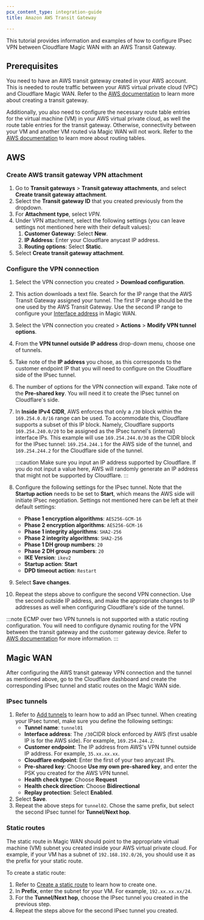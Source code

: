 ```yaml
---
pcx_content_type: integration-guide
title: Amazon AWS Transit Gateway

---
```


This tutorial provides information and examples of how to configure IPsec VPN between Cloudflare Magic WAN with an AWS Transit Gateway.

## Prerequisites

You need to have an AWS transit gateway created in your AWS account. This is needed to route traffic between your AWS virtual private cloud (VPC) and Cloudflare Magic WAN. Refer to the [AWS documentation](https://docs.aws.amazon.com/vpc/latest/tgw/tgw-getting-started.html) to learn more about creating a transit gateway.

Additionally, you also need to configure the necessary route table entries for the virtual machine (VM) in your AWS virtual private cloud, as well the route table entries for the transit gateway. Otherwise, connectivity between your VM and another VM routed via Magic WAN will not work. Refer to the [AWS documentation](https://docs.aws.amazon.com/vpc/latest/userguide/VPC_Route_Tables.html) to learn more about routing tables.

## AWS

### Create AWS transit gateway VPN attachment

1. Go to **Transit gateways** > **Transit gateway attachments**, and select **Create transit gateway attachment**.
2. Select the **Transit gateway ID** that you created previously from the dropdown.
3. For **Attachment type**, select _VPN_.
4. Under VPN attachment, select the following settings (you can leave settings not mentioned here with their default values):
   1. **Customer Gateway**: Select **New**.
   2. **IP Address**: Enter your Cloudflare anycast IP address.
   3. **Routing options**: Select **Static**.
5. Select **Create transit gateway attachment**.

### Configure the VPN connection

1. Select the VPN connection you created > **Download configuration**.

2. This action downloads a text file. Search for the IP range that the AWS Transit Gateway assigned your tunnel. The first IP range should be the one used by the AWS Transit Gateway. Use the second IP range to configure your [Interface address](#ipsec-tunnels) in Magic WAN.

3. Select the VPN connection you created > **Actions** > **Modify VPN tunnel options**.

4. From the **VPN tunnel outside IP address** drop-down menu, choose one of tunnels.

5. Take note of the **IP address** you chose, as this corresponds to the customer endpoint IP that you will need to configure on the Cloudflare side of the IPsec tunnel.

6. The number of options for the VPN connection will expand. Take note of the **Pre-shared key**.  You will need it to create the IPsec tunnel on Cloudflare's side.

7. In **Inside IPv4 CIDR**, AWS enforces that only a `/30` block within the `169.254.0.0/16` range can be used. To accommodate this, Cloudflare supports a subset of this IP block. Namely, Cloudflare supports `169.254.240.0/20` to be assigned as the IPsec tunnel's (internal) interface IPs. This example will use `169.254.244.0/30` as the CIDR block for the IPsec tunnel: `169.254.244.1` for the AWS side of the tunnel, and `169.254.244.2` for the Cloudflare side of the tunnel.

   :::caution
   Make sure you input an IP address supported by Cloudflare. If you do not input a value here, AWS will randomly generate an IP address that might not be supported by Cloudflare.
   :::

8. Configure the following settings for the IPsec tunnel. Note that the **Startup action** needs to be set to **Start**, which means the AWS side will initiate IPsec negotiation. Settings not mentioned here can be left at their default settings:
   - **Phase 1 encryption algorithms**: `AES256-GCM-16`
   - **Phase 2 encryption algorithms**: `AES256-GCM-16`
   - **Phase 1 integrity algorithms**: `SHA2-256`
   - **Phase 2 integrity algorithms**: `SHA2-256`
   - **Phase 1 DH group numbers**: `20`
   - **Phase 2 DH group numbers**: `20`
   - **IKE Version**: `ikev2`
   - **Startup action**: **Start**
   - **DPD timeout action**: `Restart`

9. Select **Save changes**.

10. Repeat the steps above to configure the second VPN connection. Use the second outside IP address, and make the appropriate changes to IP addresses as well when configuring Cloudflare's side of the tunnel.

:::note
ECMP over two VPN tunnels is not supported with a static routing configuration. You will need to configure dynamic routing for the VPN between the transit gateway and the customer gateway device. Refer to [AWS documentation](https://docs.aws.amazon.com/vpc/latest/tgw/tgw-transit-gateways.html) for more information.
:::

## Magic WAN

After configuring the AWS transit gateway VPN connection and the tunnel as mentioned above, go to the Cloudflare dashboard and create the corresponding IPsec tunnel and static routes on the Magic WAN side.

### IPsec tunnels

1. Refer to [Add tunnels](/magic-wan/configuration/manually/how-to/configure-tunnels/#add-tunnels) to learn how to add an IPsec tunnel. When creating your IPsec tunnel, make sure you define the following settings:
   - **Tunnel name**: `tunnel01`
   - **Interface address**: The `/30`CIDR block enforced by AWS (first usable IP is for the AWS side). For example, `169.254.244.2`.
   - **Customer endpoint**: The IP address from AWS's VPN tunnel outside IP address. For example, `35.xx.xx.xx`.
   - **Cloudflare endpoint**: Enter the first of your two anycast IPs.
   - **Pre-shared key**: Choose **Use my own pre-shared key**, and enter the PSK you created for the AWS VPN tunnel.
   - **Health check type**: Choose **Request**
   - **Health check direction**: Choose **Bidirectional**
   - **Replay protection**: Select **Enabled**.
2. Select **Save**.
3. Repeat the above steps for `tunnel02`. Chose the same prefix, but select the second IPsec tunnel for **Tunnel/Next hop**.

### Static routes

The static route in Magic WAN should point to the appropriate virtual machine (VM) subnet you created inside your AWS virtual private cloud. For example, if your VM has a subnet of  `192.168.192.0/26`, you should use it as the prefix for your static route.

To create a static route:

1. Refer to [Create a static route](/magic-wan/configuration/manually/how-to/configure-static-routes/#create-a-static-route) to learn how to create one.
2. In **Prefix**, enter the subnet for your VM. For example, `192.xx.xx.xx/24`.
3. For the **Tunnel/Next hop**, choose the IPsec tunnel you created in the previous step.
4. Repeat the steps above for the second IPsec tunnel you created.
